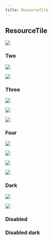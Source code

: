 ```yaml
---
title: ResourceTile
---
```



## ResourceTile

<Row className="resource-tile-group">
<Column colMd={4} colLg={4} noGutterSm>
    <ResourceTile
      subTitle="Design Kit"
      title="Explore & Create"
      aspectRatio="2:1"
      href="https://github.com/IBM/carbon-elements/blob/master/.github/CONTRIBUTING.md"
      >

![](/images/github-icon.png)

  </ResourceTile>
</Column>
</Row>

### Two

<Row className="resource-tile-group">
<Column colMd={4} colLg={4} noGutterSm>
    <ResourceTile
      subTitle="Design Kit"
      title="Explore & Create"
      aspectRatio="2:1"
      actionIcon="arrowRight"
      href="https://github.com/IBM/carbon-elements/blob/master/.github/CONTRIBUTING.md"
      >

![](/images/github-icon.png)

  </ResourceTile>
</Column>
<Column colMd={4} colLg={4} noGutterSm>
    <ResourceTile
      subTitle="Download"
      actionIcon="download"
      aspectRatio="2:1"
      href="https://github.com/IBM/carbon-elements/blob/master/.github/CONTRIBUTING.md"
      >

![](/images/github-icon.png)

  </ResourceTile>
</Column>
</Row>

### Three

<Row className="resource-tile-group">
<Column colMd={4} colLg={4} noGutterSm>
    <ResourceTile
      subTitle="Design Kit"
      title="Explore & Create"
      aspectRatio="2:1"
      actionIcon="arrowRight"
      href="https://github.com/IBM/carbon-elements/blob/master/.github/CONTRIBUTING.md"
      >

![](/images/github-icon.png)

  </ResourceTile>
</Column>
<Column colMd={4} colLg={4} noGutterSm>
    <ResourceTile
      subTitle="Download"
      actionIcon="download"
      aspectRatio="2:1"
      href="https://github.com/IBM/carbon-elements/blob/master/.github/CONTRIBUTING.md"
      >

![](/images/github-icon.png)

  </ResourceTile>
</Column>
<Column colMd={4} colLg={4} noGutterSm>
    <ResourceTile
      subTitle="Design Kit"
      title="Explore & Create"
      aspectRatio="2:1"
      href="https://github.com/IBM/carbon-elements/blob/master/.github/CONTRIBUTING.md"
      >

![](/images/github-icon.png)

  </ResourceTile>
</Column>
</Row>

### Four

<Row className="resource-tile-group">
<Column colMd={4} colLg={4} noGutterSm>
    <ResourceTile
      subTitle="Design Kit"
      title="Explore & Create"
      aspectRatio="2:1"
      href="https://github.com/IBM/carbon-elements/blob/master/.github/CONTRIBUTING.md"
      >

![](/images/github-icon.png)

  </ResourceTile>
</Column>
<Column colMd={4} colLg={4} noGutterSm>
    <ResourceTile
      subTitle="Download"
      actionIcon="download"
      aspectRatio="2:1"
      href="https://github.com/IBM/carbon-elements/blob/master/.github/CONTRIBUTING.md"
      >

![](/images/github-icon.png)

  </ResourceTile>
</Column>
<Column colMd={4} colLg={4} noGutterSm>
    <ResourceTile
      subTitle="Design Kit"
      title="Explore & Create"
      aspectRatio="2:1"
      href="https://github.com/IBM/carbon-elements/blob/master/.github/CONTRIBUTING.md"
      >

![](/images/github-icon.png)

  </ResourceTile>
</Column>
<Column colMd={4} colLg={4} noGutterSm>
    <ResourceTile
      subTitle="Design Kit"
      title="Explore & Create"
      aspectRatio="2:1"
      href="https://github.com/IBM/carbon-elements/blob/master/.github/CONTRIBUTING.md"
      >

![](/images/github-icon.png)

  </ResourceTile>
</Column>
</Row>

### Dark

<Row className="resource-tile-group">
<Column colMd={4} colLg={4} noGutterSm>
    <ResourceTile
      subTitle="Design Kit"
      title="Explore & Create"
      actionIcon="arrowRight"
      aspectRatio="2:1"
      dark
      href="https://github.com/IBM/carbon-elements/blob/master/.github/CONTRIBUTING.md"
      >

![](/images/sketch-icon.png)

  </ResourceTile>
</Column>
<Column colMd={4} colLg={4} noGutterSm>
    <ResourceTile
      subTitle="Design Kit"
      actionIcon="launch"
      aspectRatio="2:1"
      dark
      href="https://github.com/IBM/carbon-elements/blob/master/.github/CONTRIBUTING.md"
      >

![](/images/sketch-icon.png)

  </ResourceTile>
</Column>
</Row>

### Disabled

<Row className="resource-tile-group">
  <Column colMd={4} colLg={4} noGutterSm>
    <ResourceTile
      subTitle="Design Kit"
      title="Explore & Create"
      aspectRatio="2:1"
      actionIcon="launch"
      disabled
    />
  </Column>
  <Column colMd={4} colLg={4} noGutterSm>
    <ResourceTile subTitle="Design Kit" aspectRatio="2:1" disabled />
  </Column>
</Row>

### Disabled dark

<Row className="resource-tile-group">
  <Column colMd={4} colLg={4} noGutterSm>
    <ResourceTile
      subTitle="Design Kit"
      title="Explore & Create"
      aspectRatio="2:1"
      disabled
      dark
    />
  </Column>
  <Column colMd={4} colLg={4} noGutterSm>
    <ResourceTile subTitle="Design Kit" aspectRatio="2:1" disabled dark />
  </Column>
</Row>

